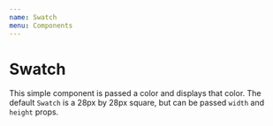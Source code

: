 ```yaml
---
name: Swatch
menu: Components
---
```



# Swatch

This simple component is passed a color and displays that color. The default `Swatch` is a 28px by 28px square, but can be passed `width` and `height` props.

<Playground>
  <Swatch color="purple" />
</Playground>
